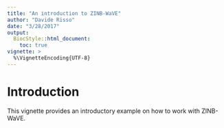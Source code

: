 ```yaml
---
title: "An introduction to ZINB-WaVE"
author: "Davide Risso"
date: "3/28/2017"
output:
  BiocStyle::html_document:
    toc: true
vignette: >
  %\VignetteEncoding{UTF-8}
---
```


# Introduction

This vignette provides an introductory example on how to work with ZINB-WaVE.